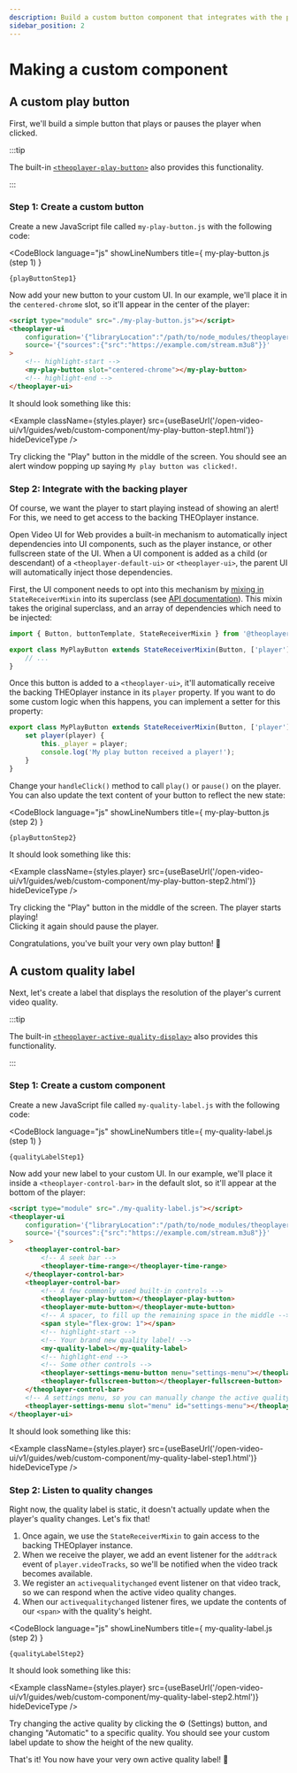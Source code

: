 ```yaml
---
description: Build a custom button component that integrates with the player, and which you can use in your own custom UI.
sidebar_position: 2
---
```


# Making a custom component


## A custom play button

First, we'll build a simple button that plays or pauses the player when clicked.

:::tip

The built-in [`<theoplayer-play-button>`](https://theoplayer.github.io/web-ui/api/classes/PlayButton.html) also provides this functionality.

:::

### Step 1: Create a custom button

Create a new JavaScript file called `my-play-button.js` with the following code:

<!-- See https://docusaurus.io/docs/markdown-features/react#importing-code-snippets -->

<CodeBlock
    language="js"
    showLineNumbers
    title={
        <Link href="https://github.com/THEOplayer/web-ui/blob/main/docs/static/open-video-ui/v1/guides/web/custom-component/my-play-button-step1.js">
            my-play-button.js (step 1)
        </Link>
    }
>
    {playButtonStep1}
</CodeBlock>

Now add your new button to your custom UI. In our example, we'll place it in the `centered-chrome` slot, so it'll appear in the center of the player:

```html
<script type="module" src="./my-play-button.js"></script>
<theoplayer-ui
    configuration='{"libraryLocation":"/path/to/node_modules/theoplayer/","license":"your_theoplayer_license_goes_here"}'
    source='{"sources":{"src":"https://example.com/stream.m3u8"}}'
>
    <!-- highlight-start -->
    <my-play-button slot="centered-chrome"></my-play-button>
    <!-- highlight-end -->
</theoplayer-ui>
```

It should look something like this:

<Example className={styles.player} src={useBaseUrl('/open-video-ui/v1/guides/web/custom-component/my-play-button-step1.html')} hideDeviceType />

Try clicking the "Play" button in the middle of the screen.
You should see an alert window popping up saying `My play button was clicked!`.

### Step 2: Integrate with the backing player

Of course, we want the player to start playing instead of showing an alert!
For this, we need to get access to the backing THEOplayer instance.

Open Video UI for Web provides a built-in mechanism to automatically inject dependencies into UI components,
such as the player instance, or other fullscreen state of the UI. When a UI component is added as a child (or descendant)
of a `<theoplayer-default-ui>` or `<theoplayer-ui>`, the parent UI will automatically inject those dependencies.

First, the UI component needs to opt into this mechanism by [mixing in](https://www.typescriptlang.org/docs/handbook/mixins.html)
`StateReceiverMixin` into its superclass (see [API documentation](https://theoplayer.github.io/web-ui/api/functions/StateReceiverMixin.html)).
This mixin takes the original superclass, and an array of dependencies which need to be injected:

```js
import { Button, buttonTemplate, StateReceiverMixin } from '@theoplayer/web-ui';

export class MyPlayButton extends StateReceiverMixin(Button, ['player']) {
    // ...
}
```

Once this button is added to a `<theoplayer-ui>`, it'll automatically receive the backing THEOplayer instance in its `player` property.
If you want to do some custom logic when this happens, you can implement a setter for this property:

```js
export class MyPlayButton extends StateReceiverMixin(Button, ['player']) {
    set player(player) {
        this._player = player;
        console.log('My play button received a player!');
    }
}
```

Change your `handleClick()` method to call `play()` or `pause()` on the player.
You can also update the text content of your button to reflect the new state:

<CodeBlock
    language="js"
    showLineNumbers
    title={
        <Link href="https://github.com/THEOplayer/web-ui/blob/main/docs/static/open-video-ui/v1/guides/web/custom-component/my-play-button-step2.js">
            my-play-button.js (step 2)
        </Link>
    }
>
    {playButtonStep2}
</CodeBlock>

It should look something like this:

<Example className={styles.player} src={useBaseUrl('/open-video-ui/v1/guides/web/custom-component/my-play-button-step2.html')} hideDeviceType />

Try clicking the "Play" button in the middle of the screen. The player starts playing!<br/>
Clicking it again should pause the player.

Congratulations, you've built your very own play button! 🎉

## A custom quality label

Next, let's create a label that displays the resolution of the player's current video quality.

:::tip

The built-in [`<theoplayer-active-quality-display>`](https://theoplayer.github.io/web-ui/api/classes/ActiveQualityDisplay.html) also provides this functionality.

:::

### Step 1: Create a custom component

Create a new JavaScript file called `my-quality-label.js` with the following code:

<CodeBlock
    language="js"
    showLineNumbers
    title={
        <Link href="https://github.com/THEOplayer/web-ui/blob/main/docs/static/open-video-ui/v1/guides/web/custom-component/my-quality-label-step1.js">
            my-quality-label.js (step 1)
        </Link>
    }
>
    {qualityLabelStep1}
</CodeBlock>

Now add your new label to your custom UI. In our example, we'll place it inside a `<theoplayer-control-bar>` in the default slot, so it'll appear at the bottom of the player:

```html
<script type="module" src="./my-quality-label.js"></script>
<theoplayer-ui
    configuration='{"libraryLocation":"/path/to/node_modules/theoplayer/","license":"your_theoplayer_license_goes_here"}'
    source='{"sources":{"src":"https://example.com/stream.m3u8"}}'
>
    <theoplayer-control-bar>
        <!-- A seek bar -->
        <theoplayer-time-range></theoplayer-time-range>
    </theoplayer-control-bar>
    <theoplayer-control-bar>
        <!-- A few commonly used built-in controls -->
        <theoplayer-play-button></theoplayer-play-button>
        <theoplayer-mute-button></theoplayer-mute-button>
        <!-- A spacer, to fill up the remaining space in the middle -->
        <span style="flex-grow: 1"></span>
        <!-- highlight-start -->
        <!-- Your brand new quality label! -->
        <my-quality-label></my-quality-label>
        <!-- highlight-end -->
        <!-- Some other controls -->
        <theoplayer-settings-menu-button menu="settings-menu"></theoplayer-settings-menu-button>
        <theoplayer-fullscreen-button></theoplayer-fullscreen-button>
    </theoplayer-control-bar>
    <!-- A settings menu, so you can manually change the active quality -->
    <theoplayer-settings-menu slot="menu" id="settings-menu"></theoplayer-settings-menu>
</theoplayer-ui>
```

It should look something like this:

<Example className={styles.player} src={useBaseUrl('/open-video-ui/v1/guides/web/custom-component/my-quality-label-step1.html')} hideDeviceType />

### Step 2: Listen to quality changes

Right now, the quality label is static, it doesn't actually update when the player's quality changes. Let's fix that!

1. Once again, we use the `StateReceiverMixin` to gain access to the backing THEOplayer instance.
2. When we receive the player, we add an event listener for the `addtrack` event of `player.videoTracks`,
   so we'll be notified when the video track becomes available.
3. We register an `activequalitychanged` event listener on that video track,
   so we can respond when the active video quality changes.
4. When our `activequalitychanged` listener fires, we update the contents of our `<span>` with the quality's height.

<CodeBlock
    language="js"
    showLineNumbers
    title={
        <Link href="https://github.com/THEOplayer/web-ui/blob/main/docs/static/open-video-ui/v1/guides/web/custom-component/my-quality-label-step2.js">
            my-quality-label.js (step 2)
        </Link>
    }
>
    {qualityLabelStep2}
</CodeBlock>

It should look something like this:

<Example className={styles.player} src={useBaseUrl('/open-video-ui/v1/guides/web/custom-component/my-quality-label-step2.html')} hideDeviceType />

Try changing the active quality by clicking the ⚙️ (Settings) button, and changing "Automatic" to a specific quality.
You should see your custom label update to show the height of the new quality.

That's it! You now have your very own active quality label! 🥳
